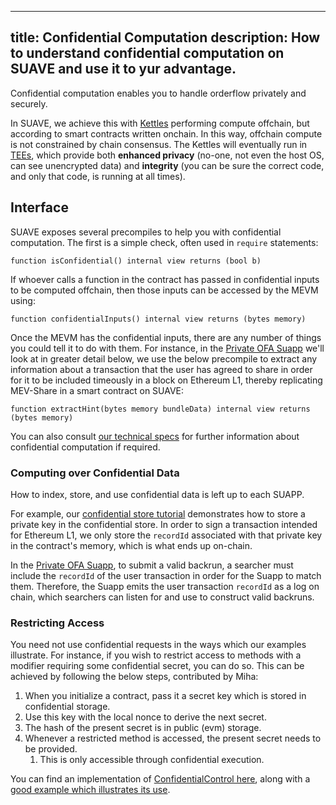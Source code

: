 




---
title: Confidential Computation
description: How to understand confidential computation on SUAVE and use it to yur advantage.
---

Confidential computation enables you to handle orderflow privately and securely. 

In SUAVE, we achieve this with [Kettles](/technical/specs/toliman/kettle#confidential-computation) performing compute offchain, but according to smart contracts written onchain. In this way, offchain compute is not constrained by chain consensus. The Kettles will eventually run in [TEEs](https://www.youtube.com/watch?v=ek-bu4aoh0A), which provide both **enhanced privacy** (no-one, not even the host OS, can see unencrypted data) and **integrity** (you can be sure the correct code, and only that code, is running at all times).

## Interface

SUAVE exposes several precompiles to help you with confidential computation. The first is a simple check, often used in `require` statements:

```solidity
function isConfidential() internal view returns (bool b)
```

If whoever calls a function in the contract has passed in confidential inputs to be computed offchain, then those inputs can be accessed by the MEVM using:

```solidity
function confidentialInputs() internal view returns (bytes memory)
```

Once the MEVM has the confidential inputs, there are any number of things you could tell it to do with them. For instance, in the [Private OFA Suapp](https://github.com/flashbots/suapp-examples/tree/main/examples/app-ofa-private) we'll look at in greater detail below, we use the below precompile to extract any information about a transaction that the user has agreed to share in order for it to be included timeously in a block on Ethereum L1, thereby replicating MEV-Share in a smart contract on SUAVE:

```solidity
function extractHint(bytes memory bundleData) internal view returns (bytes memory)
```

You can also consult [our technical specs](/technical/specs/toliman/kettle#confidential-computation) for further information about confidential computation if required.

### Computing over Confidential Data

How to index, store, and use confidential data is left up to each SUAPP. 

For example, our [confidential store tutorial](/tutorials/confidential-store) demonstrates how to store a private key in the confidential store. In order to sign a transaction intended for Ethereum L1, we only store the `recordId` associated with that private key in the contract's memory, which is what ends up on-chain.

In the [Private OFA Suapp](https://github.com/flashbots/suapp-examples/tree/main/examples/app-ofa-private), to submit a valid backrun, a searcher must include the `recordId` of the user transaction in order for the Suapp to match them. Therefore, the Suapp emits the user transaction `recordId` as a log on chain, which searchers can listen for and use to construct valid backruns.

### Restricting Access

You need not use confidential requests in the ways which our examples illustrate. For instance, if you wish to restrict access to methods with a modifier requiring some confidential secret, you can do so. This can be achieved by following the below steps, contributed by Miha:

1. When you initialize a contract, pass it a secret key which is stored in confidential storage. 
2. Use this key with the local nonce to derive the next secret.
3. The hash of the present secret is in public (evm) storage.
4. Whenever a restricted method is accessed, the present secret needs to be provided. 
    1. This is only accessible through confidential execution.

You can find an implementation of [ConfidentialControl here](https://github.com/halo3mic/suave-playground/blob/9afe269ab2da983ca7314b68fcad00134712f4c0/contracts/blockad/lib/ConfidentialControl.sol), along with a [good example which illustrates its use](https://github.com/halo3mic/suave-playground/blob/9afe269ab2da983ca7314b68fcad00134712f4c0/contracts/blockad/BlockAdV2.sol).
